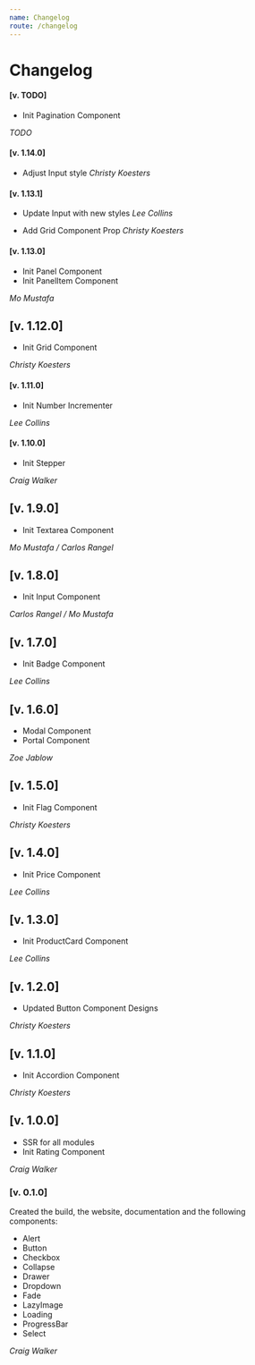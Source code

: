 ```yaml
---
name: Changelog
route: /changelog
---
```


# Changelog

#### [v. TODO]

- Init Pagination Component

_TODO_

#### [v. 1.14.0]

- Adjust Input style
  _Christy Koesters_

#### [v. 1.13.1]

- Update Input with new styles
  _Lee Collins_

- Add Grid Component Prop
  _Christy Koesters_

#### [v. 1.13.0]

- Init Panel Component
- Init PanelItem Component

_Mo Mustafa_

## [v. 1.12.0]

- Init Grid Component

_Christy Koesters_

#### [v. 1.11.0]

- Init Number Incrementer

_Lee Collins_

#### [v. 1.10.0]

- Init Stepper

_Craig Walker_

## [v. 1.9.0]

- Init Textarea Component

_Mo Mustafa / Carlos Rangel_

## [v. 1.8.0]

- Init Input Component

_Carlos Rangel / Mo Mustafa_

## [v. 1.7.0]

- Init Badge Component

_Lee Collins_

## [v. 1.6.0]

- Modal Component
- Portal Component

_Zoe Jablow_

## [v. 1.5.0]

- Init Flag Component

_Christy Koesters_

## [v. 1.4.0]

- Init Price Component

_Lee Collins_

## [v. 1.3.0]

- Init ProductCard Component

_Lee Collins_

## [v. 1.2.0]

- Updated Button Component Designs

_Christy Koesters_

## [v. 1.1.0]

- Init Accordion Component

_Christy Koesters_

## [v. 1.0.0]

- SSR for all modules
- Init Rating Component

_Craig Walker_

### [v. 0.1.0]

Created the build, the website, documentation and the following components:

- Alert
- Button
- Checkbox
- Collapse
- Drawer
- Dropdown
- Fade
- LazyImage
- Loading
- ProgressBar
- Select

_Craig Walker_
